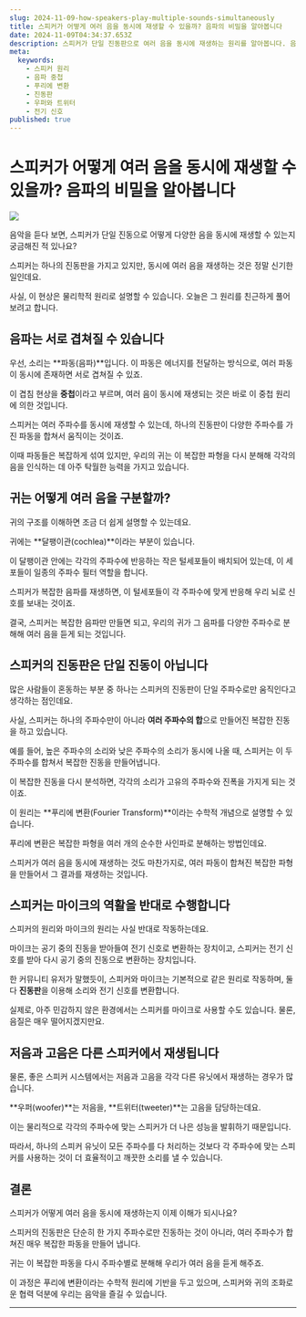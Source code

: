 ```yaml
---
slug: 2024-11-09-how-speakers-play-multiple-sounds-simultaneously
title: 스피커가 어떻게 여러 음을 동시에 재생할 수 있을까? 음파의 비밀을 알아봅니다
date: 2024-11-09T04:34:37.653Z
description: 스피커가 단일 진동판으로 여러 음을 동시에 재생하는 원리를 알아봅니다. 음파의 중첩과 푸리에 변환을 통해 그 비밀을 밝혀보세요.
meta:
  keywords:
    - 스피커 원리
    - 음파 중첩
    - 푸리에 변환
    - 진동판
    - 우퍼와 트위터
    - 전기 신호
published: true
---
```


# 스피커가 어떻게 여러 음을 동시에 재생할 수 있을까? 음파의 비밀을 알아봅니다

![](https://blogger.googleusercontent.com/img/a/AVvXsEhc8izQZKJPbbrLNoeAqsFUGHHD5A1Hy6KtuJZn2QSqz7hU8DxpKkhd8aeD8m0gtfhGEC6VmtQtvN26R1JoZzBzyCtqnmO2KjgmV2_WEWQxB4iA7bfBv6RRy_GxQIuUhSChNvKXdwViwAHV5J49Purfsh-JR8MyUyaC3B5i14gsOv5-zr8YBc4-j-aK1hQ)

음악을 듣다 보면, 스피커가 단일 진동으로 어떻게 다양한 음을 동시에 재생할 수 있는지 궁금해진 적 있나요?

스피커는 하나의 진동판을 가지고 있지만, 동시에 여러 음을 재생하는 것은 정말 신기한 일인데요.

사실, 이 현상은 물리학적 원리로 설명할 수 있습니다. 오늘은 그 원리를 친근하게 풀어보려고 합니다.

## 음파는 서로 겹쳐질 수 있습니다

우선, 소리는 **파동(음파)**입니다. 이 파동은 에너지를 전달하는 방식으로, 여러 파동이 동시에 존재하면 서로 겹쳐질 수 있죠.

이 겹침 현상을 **중첩**이라고 부르며, 여러 음이 동시에 재생되는 것은 바로 이 중첩 원리에 의한 것입니다.

스피커는 여러 주파수를 동시에 재생할 수 있는데, 하나의 진동판이 다양한 주파수를 가진 파동을 합쳐서 움직이는 것이죠.

이때 파동들은 복잡하게 섞여 있지만, 우리의 귀는 이 복잡한 파형을 다시 분해해 각각의 음을 인식하는 데 아주 탁월한 능력을 가지고 있습니다.

## 귀는 어떻게 여러 음을 구분할까?

귀의 구조를 이해하면 조금 더 쉽게 설명할 수 있는데요.

귀에는 **달팽이관(cochlea)**이라는 부분이 있습니다.

이 달팽이관 안에는 각각의 주파수에 반응하는 작은 털세포들이 배치되어 있는데, 이 세포들이 일종의 주파수 필터 역할을 합니다.

스피커가 복잡한 음파를 재생하면, 이 털세포들이 각 주파수에 맞게 반응해 우리 뇌로 신호를 보내는 것이죠.

결국, 스피커는 복잡한 음파만 만들면 되고, 우리의 귀가 그 음파를 다양한 주파수로 분해해 여러 음을 듣게 되는 것입니다.

## 스피커의 진동판은 단일 진동이 아닙니다

많은 사람들이 혼동하는 부분 중 하나는 스피커의 진동판이 단일 주파수로만 움직인다고 생각하는 점인데요.

사실, 스피커는 하나의 주파수만이 아니라 **여러 주파수의 합**으로 만들어진 복잡한 진동을 하고 있습니다.

예를 들어, 높은 주파수의 소리와 낮은 주파수의 소리가 동시에 나올 때, 스피커는 이 두 주파수를 합쳐서 복잡한 진동을 만들어냅니다.

이 복잡한 진동을 다시 분석하면, 각각의 소리가 고유의 주파수와 진폭을 가지게 되는 것이죠.

이 원리는 **푸리에 변환(Fourier Transform)**이라는 수학적 개념으로 설명할 수 있습니다.

푸리에 변환은 복잡한 파형을 여러 개의 순수한 사인파로 분해하는 방법인데요.

스피커가 여러 음을 동시에 재생하는 것도 마찬가지로, 여러 파동이 합쳐진 복잡한 파형을 만들어서 그 결과를 재생하는 것입니다.

## 스피커는 마이크의 역활을 반대로 수행합니다

스피커의 원리와 마이크의 원리는 사실 반대로 작동하는데요.

마이크는 공기 중의 진동을 받아들여 전기 신호로 변환하는 장치이고, 스피커는 전기 신호를 받아 다시 공기 중의 진동으로 변환하는 장치입니다.

한 커뮤니티 유저가 말했듯이, 스피커와 마이크는 기본적으로 같은 원리로 작동하며, 둘 다 **진동판**을 이용해 소리와 전기 신호를 변환합니다.

실제로, 아주 민감하지 않은 환경에서는 스피커를 마이크로 사용할 수도 있습니다. 물론, 음질은 매우 떨어지겠지만요.

## 저음과 고음은 다른 스피커에서 재생됩니다

물론, 좋은 스피커 시스템에서는 저음과 고음을 각각 다른 유닛에서 재생하는 경우가 많습니다.

**우퍼(woofer)**는 저음을, **트위터(tweeter)**는 고음을 담당하는데요.

이는 물리적으로 각각의 주파수에 맞는 스피커가 더 나은 성능을 발휘하기 때문입니다.

따라서, 하나의 스피커 유닛이 모든 주파수를 다 처리하는 것보다 각 주파수에 맞는 스피커를 사용하는 것이 더 효율적이고 깨끗한 소리를 낼 수 있습니다.

## 결론

스피커가 어떻게 여러 음을 동시에 재생하는지 이제 이해가 되시나요?

스피커의 진동판은 단순히 한 가지 주파수로만 진동하는 것이 아니라, 여러 주파수가 합쳐진 매우 복잡한 파동을 만들어 냅니다.

귀는 이 복잡한 파동을 다시 주파수별로 분해해 우리가 여러 음을 듣게 해주죠.

이 과정은 푸리에 변환이라는 수학적 원리에 기반을 두고 있으며, 스피커와 귀의 조화로운 협력 덕분에 우리는 음악을 즐길 수 있습니다.

---
